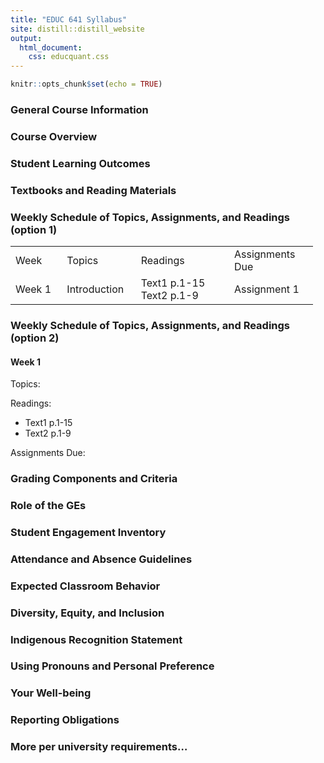 ```yaml
---
title: "EDUC 641 Syllabus"
site: distill::distill_website
output:
  html_document:
    css: educquant.css
---
```


```r
knitr::opts_chunk$set(echo = TRUE)
```

### General Course Information


### Course Overview


### Student Learning Outcomes


### Textbooks and Reading Materials


### Weekly Schedule of Topics, Assignments, and Readings (option 1)

+-----------+----------------+--------------------+------------------+
| Week      | Topics         | Readings           | Assignments Due  |
+-----------+----------------+--------------------+------------------+
| Week 1    | Introduction   | Text1 p.1-15       | Assignment 1     |
|           |                | Text2 p.1-9        |                  |
+-----------+----------------+--------------------+------------------+

### Weekly Schedule of Topics, Assignments, and Readings (option 2)

#### Week 1  

Topics: 

Readings:  

 * Text1 p.1-15    
 * Text2 p.1-9 

Assignments Due:    

### Grading Components and Criteria 


### Role of the GEs  


### Student Engagement Inventory


### Attendance and Absence Guidelines  


### Expected Classroom Behavior


### Diversity, Equity, and Inclusion  

### Indigenous Recognition Statement  

### Using Pronouns and Personal Preference  

### Your Well-being

### Reporting Obligations  

### More per university requirements...



